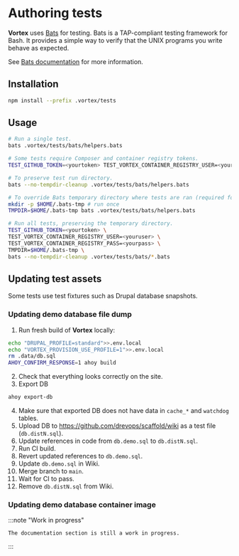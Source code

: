 # Authoring tests

**Vortex** uses [Bats](https://github.com/bats-core/bats-core) for testing.
Bats is a TAP-compliant testing framework for Bash. It provides a simple way to
verify that the UNIX programs you write behave as expected.

See [Bats documentation](https://bats-core.readthedocs.io/) for more information.

## Installation

```bash
npm install --prefix .vortex/tests
```

## Usage

```bash
# Run a single test.
bats .vortex/tests/bats/helpers.bats

# Some tests require Composer and container registry tokens.
TEST_GITHUB_TOKEN=<yourtoken> TEST_VORTEX_CONTAINER_REGISTRY_USER=<youruser> TEST_VORTEX_CONTAINER_REGISTRY_PASS=<yourpass> bats .vortex/tests/bats/workflow.smoke.bats

# To preserve test run directory.
bats --no-tempdir-cleanup .vortex/tests/bats/helpers.bats

# To override Bats temporary directory where tests are ran (required for container tests).
mkdir -p $HOME/.bats-tmp # run once
TMPDIR=$HOME/.bats-tmp bats .vortex/tests/bats/helpers.bats

# Run all tests, preserving the temporary directory.
TEST_GITHUB_TOKEN=<yourtoken> \
TEST_VORTEX_CONTAINER_REGISTRY_USER=<youruser> \
TEST_VORTEX_CONTAINER_REGISTRY_PASS=<yourpass> \
TMPDIR=$HOME/.bats-tmp \
bats --no-tempdir-cleanup .vortex/tests/bats/*.bats
```

## Updating test assets

Some tests use test fixtures such as Drupal database snapshots.

### Updating demo database file dump

1. Run fresh build of **Vortex** locally:
```bash
echo "DRUPAL_PROFILE=standard">>.env.local
echo "VORTEX_PROVISION_USE_PROFILE=1">>.env.local
rm .data/db.sql
AHOY_CONFIRM_RESPONSE=1 ahoy build
```
2. Check that everything looks correctly on the site.
3. Export DB
```bash
ahoy export-db
```
4. Make sure that exported DB does not have data in `cache_*` and `watchdog` tables.
5. Upload DB to https://github.com/drevops/scaffold/wiki as a test file (`db.distN.sql`).
6. Update references in code from `db.demo.sql` to `db.distN.sql`.
7. Run CI build.
8. Revert updated references to `db.demo.sql`.
9. Update `db.demo.sql` in Wiki.
10. Merge branch to `main`.
11. Wait for CI to pass.
12. Remove `db.distN.sql` from Wiki.

### Updating demo database container image

:::note "Work in progress"

    The documentation section is still a work in progress.

:::
